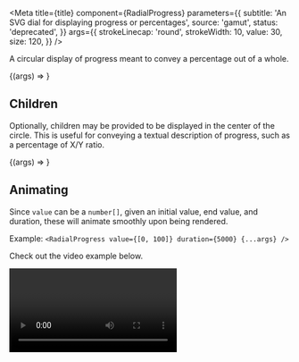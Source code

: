 
<Meta
  title={title}
  component={RadialProgress}
  parameters={{
    subtitle: 'An SVG dial for displaying progress or percentages',
    source: 'gamut',
    status: 'deprecated',
  }}
  args={{
    strokeLinecap: 'round',
    strokeWidth: 10,
    value: 30,
    size: 120,
  }}
/>

A circular display of progress meant to convey a
percentage out of a whole.

<Canvas>
  <Story name="RadialProgress">{(args) => <RadialProgress {...args} />}</Story>
</Canvas>

<PropsTable story="RadialProgress" />

## Children

Optionally, children may be provided to be displayed in the center of the circle.
This is useful for conveying a textual description of progress, such as a percentage of X/Y ratio.

<Canvas>
  <Story name="Children" args={{ children: '75%', value: 75, size: 60 }}>
    {(args) => <RadialProgress {...args} />}
  </Story>
</Canvas>

## Animating

Since `value` can be a `number[]`, given an initial value, end value, and duration, these will animate
smoothly upon being rendered.

Example: `<RadialProgress value={[0, 100]} duration={5000} {...args} />`

Check out the video example below.

<Canvas>
  <Story name="Animating">
    <Box style={{ maxHeight: '190px', maxWidth: '190px' }}>
      <Video
        videoUrl="https://i.imgur.com/115O6iY.mp4"
        title="RadialProgress animation example"
        loop
        autoplay
        controls={false}
      />
    </Box>
  </Story>
</Canvas>
